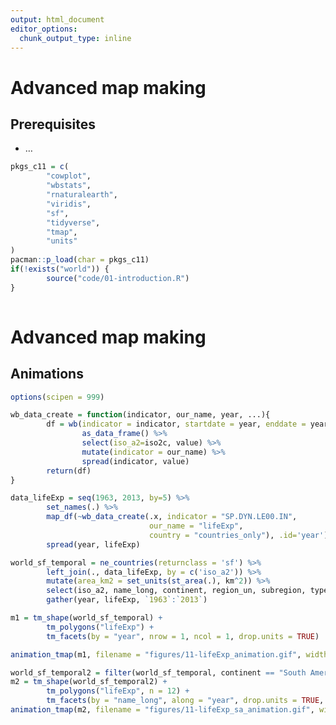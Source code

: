 ```yaml
---
output: html_document
editor_options: 
  chunk_output_type: inline
---
```

# Advanced map making

## Prerequisites {-}

- ...

```r
pkgs_c11 = c(
        "cowplot",
        "wbstats",
        "rnaturalearth",
        "viridis",
        "sf",
        "tidyverse",
        "tmap",
        "units"
)
pacman::p_load(char = pkgs_c11)
if(!exists("world")) {
        source("code/01-introduction.R")
}
        
```

# Advanced map making {#adv-map}

<!-- 
- tmap
- ggplot2/ggmap (geom_sf, coord_sf)
- leaflet/mapview
- rasterVis ?
- shiny ?
- animations
- inset maps
- color palettes (viridis, etc.)
-->

## Animations

```r
options(scipen = 999)

wb_data_create = function(indicator, our_name, year, ...){
        df = wb(indicator = indicator, startdate = year, enddate = year, ...) %>%
                as_data_frame() %>%
                select(iso_a2=iso2c, value) %>%
                mutate(indicator = our_name) %>%
                spread(indicator, value)
        return(df)
}

data_lifeExp = seq(1963, 2013, by=5) %>%
        set_names(.) %>%
        map_df(~wb_data_create(.x, indicator = "SP.DYN.LE00.IN",
                               our_name = "lifeExp",
                               country = "countries_only"), .id='year') %>%
        spread(year, lifeExp)

world_sf_temporal = ne_countries(returnclass = 'sf') %>%
        left_join(., data_lifeExp, by = c('iso_a2')) %>%
        mutate(area_km2 = set_units(st_area(.), km^2)) %>%
        select(iso_a2, name_long, continent, region_un, subregion, type, area_km2, `1963`:`2013`) %>%
        gather(year, lifeExp, `1963`:`2013`)
```

```r
m1 = tm_shape(world_sf_temporal) + 
        tm_polygons("lifeExp") +
        tm_facets(by = "year", nrow = 1, ncol = 1, drop.units = TRUE)

animation_tmap(m1, filename = "figures/11-lifeExp_animation.gif", width = 2000, height = 600, delay = 40)
```

```r
world_sf_temporal2 = filter(world_sf_temporal, continent == "South America")
m2 = tm_shape(world_sf_temporal2) +
        tm_polygons("lifeExp", n = 12) +
        tm_facets(by = "name_long", along = "year", drop.units = TRUE, free.coords = TRUE)
animation_tmap(m2, filename = "figures/11-lifeExp_sa_animation.gif", width = 1600, height = 1000, delay = 40)
```